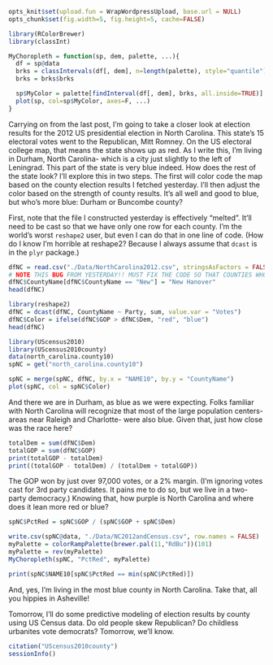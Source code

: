 ```r
opts_knit$set(upload.fun = WrapWordpressUpload, base.url = NULL) 
opts_chunk$set(fig.width=5, fig.height=5, cache=FALSE)
````

```r
library(RColorBrewer)
library(classInt)

MyChoropleth = function(sp, dem, palette, ...){
  df = sp@data
  brks = classIntervals(df[, dem], n=length(palette), style="quantile")
  brks = brks$brks

  sp$MyColor = palette[findInterval(df[, dem], brks, all.inside=TRUE)]
  plot(sp, col=sp$MyColor, axes=F, ...)
}

```
Carrying on from the last post, I'm going to take a closer look at election results for the 2012 US presidential election in North Carolina. This state's 15 electoral votes went to the Republican, Mitt Romney. On the US electoral college map, that means the state shows up as red. As I write this, I'm living in Durham, North Carolina- which is a city just slightly to the left of Leningrad. This part of the state is very blue indeed. How does the rest of the state look? I'll explore this in two steps. The first will color code the map based on the county election results I fetched yesterday. I'll then adjust the color based on the strength of county results. It's all well and good to blue, but who's more blue: Durham or Buncombe county?

First, note that the file I constructed yesterday is effectively "melted". It'll need to be cast so that we have only one row for each county. I'm the world's worst `reshape2` user, but even I can do that in one line of code. (How do I know I'm horrible at reshape2? Because I always assume that `dcast` is in the `plyr` package.)
```r
dfNC = read.csv("./Data/NorthCarolina2012.csv", stringsAsFactors = FALSE)
# NOTE THIS BUG FROM YESTERDAY!! MUST FIX THE CODE SO THAT COUNTIES WHOSE NAME ARE TWO WORDS ARE HANDLED PROPERLY
dfNC$CountyName[dfNC$CountyName == "New"] = "New Hanover"
head(dfNC)

library(reshape2)
dfNC = dcast(dfNC, CountyName ~ Party, sum, value.var = "Votes")
dfNC$Color = ifelse(dfNC$GOP > dfNC$Dem, "red", "blue")
head(dfNC)

library(UScensus2010)
library(UScensus2010county)
data(north_carolina.county10)
spNC = get("north_carolina.county10")

spNC = merge(spNC, dfNC, by.x = "NAME10", by.y = "CountyName")
plot(spNC, col = spNC$Color)
```

And there we are in Durham, as blue as we were expecting. Folks familiar with North Carolina will recognize that most of the large population centers- areas near Raleigh and Charlotte- were also blue. Given that, just how close was the race here?

```r
totalDem = sum(dfNC$Dem)
totalGOP = sum(dfNC$GOP)
print(totalGOP - totalDem)
print((totalGOP - totalDem) / (totalDem + totalGOP))
```

The GOP won by just over 97,000 votes, or a 2% margin. (I'm ignoring votes cast for 3rd party candidates. It pains me to do so, but we live in a two-party democracy.) Knowing that, how purple is North Carolina and where does it lean more red or blue?

```r
spNC$PctRed = spNC$GOP / (spNC$GOP + spNC$Dem)

write.csv(spNC@data, "./Data/NC2012andCensus.csv", row.names = FALSE)
myPalette = colorRampPalette(brewer.pal(11,"RdBu"))(101)
myPalette = rev(myPalette)
MyChoropleth(spNC, "PctRed", myPalette)

print(spNC$NAME10[spNC$PctRed == min(spNC$PctRed)])
```

And, yes, I'm living in the most blue county in North Carolina. Take that, all you hippies in Asheville!

Tomorrow, I'll do some predictive modeling of election results by county using US Census data. Do old people skew Republican? Do childless urbanites vote democrats? Tomorrow, we'll know.

```r
citation("UScensus2010county")
sessionInfo()
```
